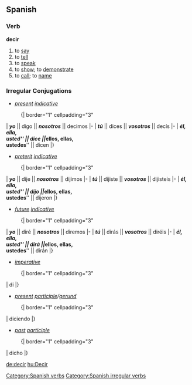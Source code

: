 == Spanish == 
=== Verb === 
[[Category:Spanish verbs]]
'''decir'''
# to [[say]]
# to [[tell]]
# to [[speak]]
# to [[show]]; to [[demonstrate]]
# to [[call]]; to [[name]]

=== Irregular Conjugations ===
[[Category:Spanish irregular verbs]]
*''[[present]] [[indicative]]''
:{| border="1" cellpadding="3"
| '''''yo''''' || digo || '''''nosotros''''' || decimos 
|- 
| '''''tú''''' || dices || '''''vosotros''''' || decís 
|-
| '''''él, ella,<br>usted''''' || dice || '''''ellos, ellas,<br>ustedes''''' || dicen
|}

{{pres subj 2nd|dig}}

*''[[preterit]] [[indicative]]''
:{| border="1" cellpadding="3"
| '''''yo''''' || dije || '''''nosotros''''' || dijimos
|- 
| '''''tú''''' || dijiste || '''''vosotros''''' || dijisteis
|-
| '''''él, ella,<br>usted''''' || dijo || '''''ellos, ellas,<br>ustedes''''' || dijeron
|}

*''[[future]] [[indicative]]''
:{| border="1" cellpadding="3"
| '''''yo''''' || diré || '''''nosotros''''' || diremos
|- 
| '''''tú''''' || dirás || '''''vosotros''''' || diréis
|-
| '''''él, ella,<br>usted''''' || dirá || '''''ellos, ellas,<br>ustedes''''' || dirán
|}

*''[[imperative]]''
:{| border="1" cellpadding="3"
| di
|}

*''[[present]] [[participle]]/[[gerund]]''
:{| border="1" cellpadding="3"
| diciendo
|}

*''[[past]] [[participle]]''
:{| border="1" cellpadding="3"
| dicho
|}

[[de:decir]]
[[hu:Decir]]